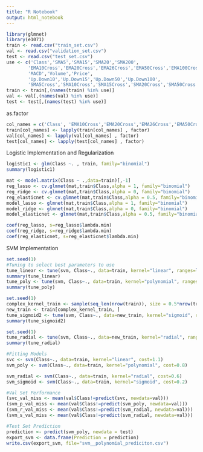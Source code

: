 ```yaml
---
title: "R Notebook"
output: html_notebook
---
```


```r
library(glmnet)
library(e1071)
train <- read.csv("train_set.csv")
val <- read.csv("validation_set.csv")
test <- read.csv("test_set.csv")
use <- c('Class','SMA5','SMA15','SMA20','SMA200',
        'EMA10Cross','EMA20Cross','EMA26Cross','EMA50Cross','EMA100Cross','EMA200Cross',
        'MACD','Volume','Price',
        'Up.Down10','Up.Down15','Up.Down50','Up.Down100',
        'SMA5Cross','SMA10Cross','SMA15Cross','SMA20Cross','SMA50Cross','SMA100Cross','SMA200Cross') 
train <- train[,(names(train) %in% use)]
val <- val[,(names(val) %in% use)]
test <- test[,(names(test) %in% use)]
```

as.factor
```r
col_names = c('Class', 'EMA10Cross','EMA20Cross','EMA26Cross','EMA50Cross','EMA100Cross','EMA200Cross', 'SMA5Cross','SMA10Cross','SMA15Cross','SMA20Cross','SMA50Cross','SMA100Cross','SMA200Cross') 
train[col_names] <- lapply(train[col_names] , factor)
val[col_names] <- lapply(val[col_names] , factor)
test[col_names] <- lapply(test[col_names] , factor)
```

Logistic Implementation and Regularization
```r
logistic1 <- glm(Class ~. , train, family="binomial")
summary(logistic1)

mat <- model.matrix(Class ~ .,data=train)[,-1]
reg_lasso <- cv.glmnet(mat,train$Class,alpha = 1, family="binomial")
reg_ridge <- cv.glmnet(mat,train$Class,alpha = 0, family="binomial")
reg_elasticnet <- cv.glmnet(mat,train$Class,alpha = 0.5, family="binomial")
model_lasso <- glmnet(mat,train$Class,alpha = 1, family="binomial")
model_ridge <- glmnet(mat,train$Class,alpha = 0, family="binomial")
model_elasticnet <- glmnet(mat,train$Class,alpha = 0.5, family="binomial")

coef(reg_lasso, s=reg_lasso$lambda.min)
coef(reg_ridge, s=reg_ridge$lambda.min)
coef(reg_elasticnet, s=reg_elasticnet$lambda.min)
```

SVM Implementation
```r
set.seed(1)
#Tuning to select best parameters to use
tune_linear <- tune(svm, Class~., data=train, kernel="linear", ranges=list(cost=seq(0.1,2,0.1)))
summary(tune_linear)
tune_poly <- tune(svm, Class~., data=train, kernel="polynomial", ranges=list(cost=seq(0.1,2,0.1)))
summary(tune_poly)
```

```r
set.seed(1)
complex_kernel_train <- sample(seq_len(nrow(train)), size = 0.5*nrow(train))
new_train <- train[complex_kernel_train, ]
tune_sigmoid2 <- tune(svm, Class~., data=new_train, kernel="sigmoid", ranges=list(cost=seq(0.1,2,0.1)))
summary(tune_sigmoid2)
```



```r
set.seed(1)
tune_radial <- tune(svm, Class~., data=new_train, kernel="radial", ranges=list(cost=seq(0.1,2,0.1)))
summary(tune_radial)
```

```r
#Fitting Models
svc <- svm(Class~., data=train, kernel="linear", cost=1.1)
svm_poly <- svm(Class~., data=train, kernel="polynomial", cost=0.8)
```

```r
svm_radial <- svm(Class~., data=train, kernel="radial", cost=0.6)
svm_sigmoid <- svm(Class~., data=train, kernel="sigmoid", cost=0.2)
```

```r
#Val Set Performance
(svc_val_miss <- mean(val$Class!=predict(svc, newdata=val)))
(svm_p_val_miss <- mean(val$Class!=predict(svm_poly, newdata=val)))
(svm_r_val_miss <- mean(val$Class!=predict(svm_radial, newdata=val)))
(svm_s_val_miss <- mean(val$Class!=predict(svm_radial, newdata=val)))

#Test Set Prediction
prediction <- predict(svm_poly, newdata = test)
export_svm <- data.frame(Prediction = prediction)
write.csv(export_svm, file="svm__polynomial_prediciton.csv")
```